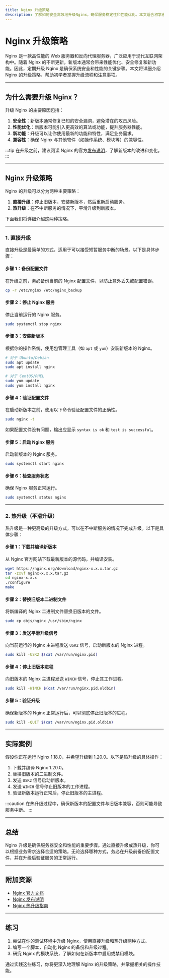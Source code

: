 ```yaml
---
title: Nginx 升级策略
description: 了解如何安全高效地升级Nginx，确保服务稳定性和性能优化。本文适合初学者，涵盖升级步骤、注意事项和实际案例。
---
```


# Nginx 升级策略

Nginx 是一款高性能的 Web 服务器和反向代理服务器，广泛应用于现代互联网架构中。随着 Nginx 的不断更新，新版本通常会带来性能优化、安全修复和新功能。因此，定期升级 Nginx 是确保系统安全和性能的关键步骤。本文将详细介绍 Nginx 的升级策略，帮助初学者掌握升级流程和注意事项。

---

## 为什么需要升级 Nginx？

升级 Nginx 的主要原因包括：

1. **安全性**：新版本通常修复已知的安全漏洞，避免潜在的攻击风险。
2. **性能优化**：新版本可能引入更高效的算法或功能，提升服务器性能。
3. **新功能**：升级可以让你使用最新的功能和特性，满足业务需求。
4. **兼容性**：确保 Nginx 与其他软件（如操作系统、模块等）的兼容性。

:::tip
在升级之前，建议阅读 Nginx 的官方[发布说明](https://nginx.org/en/CHANGES)，了解新版本的改进和变化。
:::

---

## Nginx 升级策略

Nginx 的升级可以分为两种主要策略：

1. **直接升级**：停止旧版本，安装新版本，然后重新启动服务。
2. **热升级**：在不中断服务的情况下，平滑升级到新版本。

下面我们将详细介绍这两种策略。

---

### 1. 直接升级

直接升级是最简单的方式，适用于可以接受短暂服务中断的场景。以下是具体步骤：

#### 步骤 1：备份配置文件
在升级之前，务必备份当前的 Nginx 配置文件，以防止意外丢失或配置错误。

```bash
cp -r /etc/nginx /etc/nginx_backup
```

#### 步骤 2：停止 Nginx 服务
停止当前运行的 Nginx 服务。

```bash
sudo systemctl stop nginx
```

#### 步骤 3：安装新版本
根据你的操作系统，使用包管理工具（如 `apt` 或 `yum`）安装新版本的 Nginx。

```bash
# 对于 Ubuntu/Debian
sudo apt update
sudo apt install nginx

# 对于 CentOS/RHEL
sudo yum update
sudo yum install nginx
```

#### 步骤 4：验证配置文件
在启动新版本之前，使用以下命令验证配置文件的正确性。

```bash
sudo nginx -t
```

如果配置文件没有问题，输出应显示 `syntax is ok` 和 `test is successful`。

#### 步骤 5：启动 Nginx 服务
启动新版本的 Nginx 服务。

```bash
sudo systemctl start nginx
```

#### 步骤 6：检查服务状态
确保 Nginx 服务正常运行。

```bash
sudo systemctl status nginx
```

---

### 2. 热升级（平滑升级）

热升级是一种更高级的升级方式，可以在不中断服务的情况下完成升级。以下是具体步骤：

#### 步骤 1：下载并编译新版本
从 Nginx 官方网站下载最新版本的源代码，并编译安装。

```bash
wget https://nginx.org/download/nginx-x.x.x.tar.gz
tar -zxvf nginx-x.x.x.tar.gz
cd nginx-x.x.x
./configure
make
```

#### 步骤 2：替换旧版本二进制文件
将新编译的 Nginx 二进制文件替换旧版本的文件。

```bash
sudo cp objs/nginx /usr/sbin/nginx
```

#### 步骤 3：发送平滑升级信号
向当前运行的 Nginx 主进程发送 `USR2` 信号，启动新版本的 Nginx 进程。

```bash
sudo kill -USR2 $(cat /var/run/nginx.pid)
```

#### 步骤 4：停止旧版本进程
向旧版本的 Nginx 主进程发送 `WINCH` 信号，停止其工作进程。

```bash
sudo kill -WINCH $(cat /var/run/nginx.pid.oldbin)
```

#### 步骤 5：验证升级
确保新版本的 Nginx 正常运行后，可以彻底停止旧版本的进程。

```bash
sudo kill -QUIT $(cat /var/run/nginx.pid.oldbin)
```

---

## 实际案例

假设你正在运行 Nginx 1.18.0，并希望升级到 1.20.0。以下是热升级的具体操作：

1. 下载并编译 Nginx 1.20.0。
2. 替换旧版本的二进制文件。
3. 发送 `USR2` 信号启动新版本。
4. 发送 `WINCH` 信号停止旧版本的工作进程。
5. 验证新版本运行正常后，停止旧版本的主进程。

:::caution
在热升级过程中，确保新版本的配置文件与旧版本兼容，否则可能导致服务中断。
:::

---

## 总结

Nginx 升级是确保服务器安全和性能的重要步骤。通过直接升级或热升级，你可以根据业务需求选择合适的策略。无论选择哪种方式，务必在升级前备份配置文件，并在升级后验证服务的正常运行。

---

## 附加资源

- [Nginx 官方文档](https://nginx.org/en/docs/)
- [Nginx 发布说明](https://nginx.org/en/CHANGES)
- [Nginx 热升级指南](https://nginx.org/en/docs/control.html)

---

## 练习

1. 尝试在你的测试环境中升级 Nginx，使用直接升级和热升级两种方式。
2. 编写一个脚本，自动化 Nginx 的备份和升级过程。
3. 研究 Nginx 的模块系统，了解如何在新版本中启用或禁用模块。

通过实践这些练习，你将更深入地理解 Nginx 的升级策略，并掌握相关的操作技能。